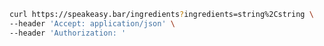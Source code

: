 ```bash ListIngredients.sh
curl https://speakeasy.bar/ingredients?ingredients=string%2Cstring \
--header 'Accept: application/json' \
--header 'Authorization: '
```
